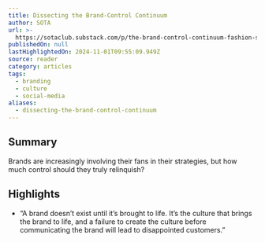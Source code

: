 ```yaml
---
title: Dissecting the Brand-Control Continuum
author: SOTA
url: >-
  https://sotaclub.substack.com/p/the-brand-control-continuum-fashion-strategy?utm_source=post-email-title&publication_id=663077&post_id=146391669&utm_campaign=email-post-title&isFreemail=false&r=og9hp&triedRedirect=true&utm_medium=email
publishedOn: null
lastHighlightedOn: 2024-11-01T09:55:09.949Z
source: reader
category: articles
tags:
  - branding
  - culture
  - social-media
aliases:
  - dissecting-the-brand-control-continuum
---
```

## Summary

Brands are increasingly involving their fans in their strategies, but how much control should they truly relinquish?

## Highlights
- “A brand doesn’t exist until it’s brought to life. It’s the culture that brings the brand to life, and a failure to create the culture before communicating the brand will lead to disappointed customers.”
